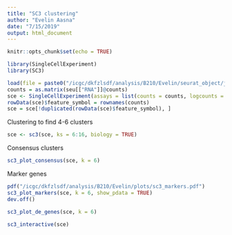 ```yaml
---
title: "SC3 clustering"
author: "Evelin Aasna"
date: "7/15/2019"
output: html_document
---
```


```r
knitr::opts_chunk$set(echo = TRUE)
```

```r
library(SingleCellExperiment)
library(SC3)
```

```r
load(file = paste0("/icgc/dkfzlsdf/analysis/B210/Evelin/seurat_object/joined.RData"))
counts = as.matrix(seu[["RNA"]]@counts)
sce <- SingleCellExperiment(assays = list(counts = counts, logcounts = log2(as.matrix(counts) + 1)))
rowData(sce)$feature_symbol = rownames(counts)
sce = sce[!duplicated(rowData(sce)$feature_symbol), ]
```

Clustering to find 4-6 clusters
```r
sce <- sc3(sce, ks = 6:16, biology = TRUE)
```

Consensus clusters
```r
sc3_plot_consensus(sce, k = 6)
```

Marker genes
```r
pdf("/icgc/dkfzlsdf/analysis/B210/Evelin/plots/sc3_markers.pdf") 
sc3_plot_markers(sce, k = 6, show_pdata = TRUE)
dev.off()
```


```r
sc3_plot_de_genes(sce, k = 6)
```


```r
sc3_interactive(sce)
```
